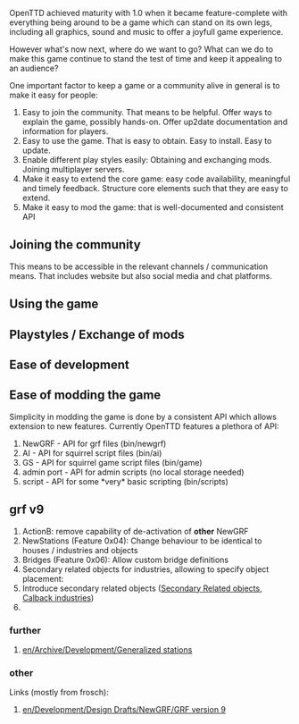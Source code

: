 OpenTTD achieved maturity with 1.0 when it became feature-complete with everything being around to be a game which can stand on its own legs, including all graphics, sound and music to offer a joyfull game experience.

However what's now next, where do we want to go? What can we do to make this game continue to stand the test of time and keep it appealing to an audience?

One important factor to keep a game or a community alive in general is to make it easy for people:

# Easy to join the community. That means to be helpful. Offer ways to explain the game, possibly hands-on. Offer up2date documentation and information for players.
# Easy to use the game. That is easy to obtain. Easy to install. Easy to update.
# Enable different play styles easily: Obtaining and exchanging mods. Joining multiplayer servers.
# Make it easy to extend the core game: easy code availability, meaningful and timely feedback. Structure core elements such that they are easy to extend.
# Make it easy to mod the game: that is well-documented and consistent API


== Joining the community ==

This means to be accessible in the relevant channels / communication means. That includes website but also social media and chat platforms.

== Using the game ==


== Playstyles / Exchange of mods ==


== Ease of development ==


== Ease of modding the game ==

Simplicity in modding the game is done by a consistent API which allows extension to new features. Currently OpenTTD features a plethora of API:
# NewGRF - API for grf files (bin/newgrf)
# AI - API for squirrel script files (bin/ai)
# GS - API for squirrel game script files (bin/game)
# admin port - API for admin scripts (no local storage needed)
# script - API for some *very* basic scripting (bin/scripts)

== grf v9 ==

# ActionB: remove capability of de-activation of '''other''' NewGRF
# NewStations (Feature 0x04): Change behaviour to be identical to houses / industries and objects
# Bridges (Feature 0x06): Allow custom bridge definitions
# Secondary related objects for industries, allowing to specify object placement:
# Introduce secondary related objects ([[en/Development/Design Drafts/NewGRF/Secondary Related Objects|Secondary Related objects]], [[en/Development/Design Drafts/NewGRF/New Results#cb-3b-control-special-industry-effect|Calback industries]])
# 

=== further ===

# [[en/Archive/Development/Generalized stations]]

=== other ===

Links (mostly from frosch):
#  [[en/Development/Design Drafts/NewGRF/GRF version 9]]